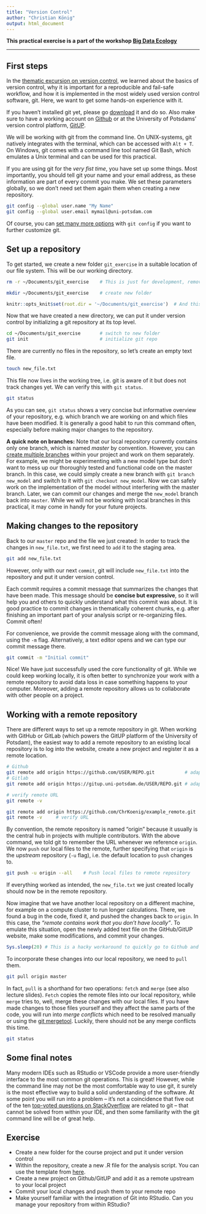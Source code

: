 ```yaml
---
title: "Version Control"
author: "Christian König"
output: html_document
---
```


**This practical exercise is a part of the workshop [Big Data Ecology](https://github.com/ChrKoenig/Big_Data_Ecology)**

---
## First steps
In the [thematic excursion on version control](https://github.com/ChrKoenig/Big_Data_Ecology/blob/main/lectures/version_control.pdf), we learned about the basics of version control, why it is important for a reproducible and fail-safe workflow, and how it is implemented in the most widely used version control software, git. Here, we want to get some hands-on experience with it.

If you haven't installed git yet, please go [download](https://git-scm.com/downloads) it and do so. Also make sure to have a working account on [Github](https://github.com) or at the University of Potsdams' version control platform, [GitUP](https://gitup.uni-potsdam.de/).

We will be working with git from the command line. On UNIX-systems, git natively integrates with the terminal, which can be accessed with `Alt + T`. On Windows, git comes with a command line tool named Git Bash, which emulates a Unix terminal and can be used for this practical.  

If you are using git for the *very fist time*, you have set up some things. Most importantly, you should tell git your name and your email address, as these information are part of every commit you make. We set these parameters globally, so we don't need set them again them when creating a new repository. 

```bash
git config --global user.name "My Name"
git config --global user.email mymail@uni-potsdam.com
```

Of course, you can [set many more options](https://git-scm.com/book/en/v2/Customizing-Git-Git-Configuration) with `git config` if you want to further customize git.

## Set up a repository
To get started, we create a new folder `git_exercise` in a suitable location of our file system. This will be our working directory. 

```bash
rm -r ~/Documents/git_exercise    # This is just for development, removes the folder if it exists already
```

```bash
mkdir ~/Documents/git_exercise    # create new folder
```

```r
knitr::opts_knit$set(root.dir = '~/Documents/git_exercise')  # And this makes sure that markdown remembers that we are working in the git_exercise folder
```

Now that we have created a new directory, we can put it under version control by initializing a git repository at its top level.

```bash
cd ~/Documents/git_exercise       # switch to new folder
git init                          # initialize git repo
```

There are currently no files in the repository, so let's create an empty text file.

```bash
touch new_file.txt
```

This file now lives in the working tree, i.e. git is aware of it but does not track changes yet. We can verify this with `git status`.  

```bash
git status
```

As you can see, `git status` shows a very concise but informative overview of your repository, e.g. which branch we are working on and which files have been modified. It is generally a good habit to run this command often, especially before making major changes to the repository. 


**A quick note on branches:**
Note that our local repository currently contains only one branch, which is named  *master* by convention. However, you can [create multiple branches](https://git-scm.com/book/en/v2/Git-Branching-Basic-Branching-and-Merging) within your project and work on them separately. For example, we might be experimenting with a new model type but don't want to mess up our thoroughly tested and functional code on the master branch. In this case, we could simply create a new branch with `git branch new_model` and switch to it with `git checkout new_model`. Now we can safely work on the implementation of the model without interfering with the master branch. Later, we can commit our changes and merge the `new_model` branch back into `master`. While we will not be working with local branches in this practical, it may come in handy for your future projects.

## Making changes to the repository
Back to our `master` repo and the file we just created: In order to track the changes in `new_file.txt`, we first need to `add` it to the staging area.

```bash
git add new_file.txt
```

However, only with our next `commit`, git will include `new_file.txt` into the repository and put it under version control. 

Each commit requires a commit message that summarizes the changes that have been made. This message should be **concise but expressive**, so it will help you and others to quickly understand what this commit was about. It is good practice to commit changes in thematically coherent chunks, e.g. after finishing an important part of your analysis script or re-organizing files. Commit often!

For convenience, we provide the commit message along with the command, using the `-m` flag. Alternatively, a text editor opens and we can type our commit message there.

```bash
git commit -m "Initial commit"
```

Nice! We have just successfully used the core functionality of git. While we could keep working locally, it is often better to synchronize your work with a remote repository to avoid data loss in case something happens to your computer. Moreover, adding a remote repository allows us to collaborate with other people on a project.

## Working with a remote repository
There are different ways to set up a remote repository in git. When working with GitHub or GitLab (which powers the GitUP platform of the University of Potsdam), the easiest way to add a remote repository to an existing local repository is to log into the website, create a new project and register it as a remote location.  

```bash
# Github
git remote add origin https://github.com/USER/REPO.git           # adapt to your user and repo name
# Gitlab
git remote add origin https://gitup.uni-potsdam.de/USER/REPO.git # adapt to your user and repo name

# verify remote URL
git remote -v
```
```bash
git remote add origin https://github.com/ChrKoenig/example_remote.git
git remote -v     # verify URL
```

By convention, the remote repository is named "origin" because it usually is the central hub in projects with multiple contributors. With the above command, we told git to remember the URL whenever we reference `origin`. We now `push` our local files to the remote, further specifying that `origin` is the *upstream* repository (`-u` flag), i.e. the default location to `push` changes to.  

```bash
git push -u origin --all    # Push local files to remote repository
```

If everything worked as intended, the `new_file.txt` we just created locally should now be in the remote repository.

Now imagine that we have another local repository on a different machine, for example on a compute cluster to run longer calculations. There, we found a bug in the code, fixed it, and pushed the changes back to `origin`. In this case, the *"remote contains work that you don't have locally"*. To emulate this situation, open the newly added text file on the GitHub/GitUP website, make some modifications, and commit your changes. 

```r
Sys.sleep(20) # This is a hacky workaround to quickly go to Github and make some changes to the remote repo while the document is knitted
```

To incorporate these changes into our local repository, we need to `pull` them. 

```bash
git pull origin master
```

In fact, `pull` is a shorthand for two operations: `fetch` and `merge` (see also lecture slides). `Fetch` copies the remote files into our local repository, while `merge` tries to, well, merge these changes with our local files. If you have made changes to those files yourself and they affect the same parts of the code, you will run into *merge conflicts* which need to be resolved manually or using the [git mergetool](https://git-scm.com/docs/git-mergetool). Luckily, there should not be any merge conflicts this time.

```bash
git status
```

## Some final notes
Many modern IDEs such as RStudio or VSCode provide a more user-friendly interface to the most common git operations. This is great! However, while the command line may not be the most comfortable way to use git, it surely is the most effective way to build a solid understanding of the software. At some point you will run into a problem -- it's not a coincidence that five out of the ten [top-voted questions on StackOverflow](https://stackoverflow.com/questions?sort=MostVotes&edited=true) are related to git -- that cannot be solved from within your IDE, and then some familiarity with the git command line will be of great help. 

## Exercise
* Create a new folder for the course project and put it under version control
* Within the repository, create a new .R file for the analysis script. You can use the template from [here](https://github.com/ChrKoenig/Big_Data_Ecology/blob/main/project/course_project.R).
* Create a new project on Github/GitUP and add it as a remote upstream to your local project
* Commit your local changes and push them to your remote repo
* Make yourself familiar with the integration of Git into RStudio. Can you manage your repository from within RStudio?